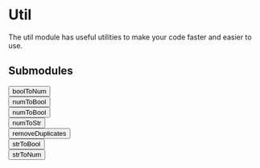 # Util
The util module has useful utilities to make your code faster and easier to use.

## Submodules


<div>
    <a href="util/boolToNum">
        <button className={styles.counter}>boolToNum</button>
    </a>
    <br />
    <a href="util/numToBool">
        <button className={styles.counter}>numToBool</button>
    </a>
    <br />
    <a href="util/numToBool">
        <button className={styles.counter}>numToBool</button>
    </a>
    <br />
    <a href="util/numToStr">
        <button className={styles.counter}>numToStr</button>
    </a>
    <br />
    <a href="util/removeDuplicates">
        <button className={styles.counter}>removeDuplicates</button>
    </a>
    <br />
    <a href="util/strToBool">
        <button className={styles.counter}>strToBool</button>
    </a>
    <br />
    <a href="util/strToNum">
        <button className={styles.counter}>strToNum</button>
    </a>
</div>
